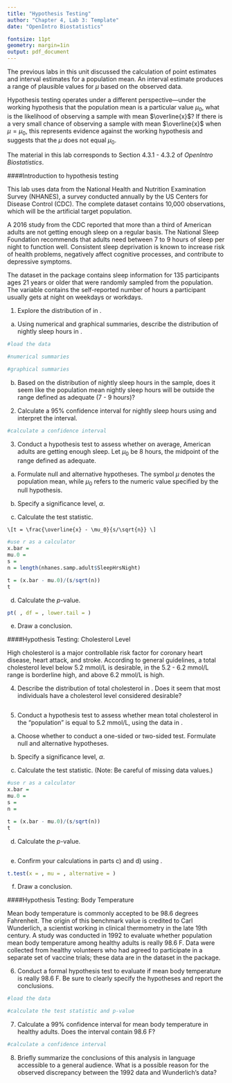 ```yaml
---
title: "Hypothesis Testing"
author: "Chapter 4, Lab 3: Template"
date: "OpenIntro Biostatistics"

fontsize: 11pt
geometry: margin=1in
output: pdf_document
---
```


The previous labs in this unit discussed the calculation of point estimates and interval estimates for a population mean. An interval estimate produces a range of plausible values for $\mu$ based on the observed data.

Hypothesis testing operates under a different perspective---under the working hypothesis that the population mean is a particular value $\mu_0$, what is the likelihood of observing a sample with mean $\overline{x}$? If there is a very small chance of observing a sample with mean $\overline{x}$ when $\mu = \mu_0$, this represents evidence against the working hypothesis and suggests that the $\mu$ does not equal $\mu_0$.

The material in this lab corresponds to Section 4.3.1 - 4.3.2 of *OpenIntro Biostatistics*.

####Introduction to hypothesis testing

This lab uses data from the National Health and Nutrition Examination Survey (NHANES), a survey conducted annually by the US Centers for Disease Control (CDC).\footnote{The dataset was first introduced in Chapter 1, Lab 1 (Introduction to Data).} The complete \texttt{NHANES} dataset contains 10,000 observations, which will be the artificial target population. 

\begin{center}
\textit{Are American adults getting enough sleep?}
\end{center}

A 2016 study from the CDC reported that more than a third of American adults are not getting enough sleep on a regular basis.\footnote{\url{https://www.cdc.gov/media/releases/2016/p0215-enough-sleep.html}} The National Sleep Foundation recommends that adults need between 7 to 9 hours of sleep per night to function well. Consistent sleep deprivation is known to increase risk of health problems, negatively affect cognitive processes, and contribute to depressive symptoms. 

The dataset \texttt{nhanes.samp.adult} in the \texttt{oibiostat} package contains sleep information for 135 participants ages 21 years or older that were randomly sampled from the \texttt{NHANES} population. The variable \texttt{SleepHrsNight} contains the self-reported number of hours a participant usually gets at night on weekdays or workdays. 

1. Explore the distribution of \texttt{SleepHrsNight} in \texttt{nhanes.samp.adult}.

  a) Using numerical and graphical summaries, describe the distribution of nightly sleep hours in \texttt{nhanes.samp.adult}.
    
```r
#load the data

#numerical summaries

#graphical summaries

```



    
  b) Based on the distribution of nightly sleep hours in the sample, does it seem like the population mean nightly sleep hours will be outside the range defined as adequate (7 - 9 hours)?





    
2. Calculate a 95\% confidence interval for nightly sleep hours using \texttt{nhanes.samp.adult} and interpret the interval. 

<!---

For example, the command to calculate a 95\% confidence interval for \texttt{height} is

```r
t.test(nhanes.samp.adult$Height, na.rm = TRUE, conf.level = 0.95)$conf.int
```

--->

```r
#calculate a confidence interval

```




3. Conduct a hypothesis test to assess whether on average, American adults are getting enough sleep. Let $\mu_0$ be 8 hours, the midpoint of the range defined as adequate.

  a) Formulate null and alternative hypotheses. The symbol $\mu$ denotes the population mean, while $\mu_0$ refers to the numeric value specified by the null hypothesis. 
    
    
    
    
    
  b) Specify a significance level, $\alpha$.
    
    
    
    
    
    
  c) Calculate the test statistic.
    
    \[t = \frac{\overline{x} - \mu_0}{s/\sqrt{n}} \]
    
    
```r
#use r as a calculator
x.bar = 
mu.0 = 
s =
n = length(nhanes.samp.adult$SleepHrsNight)

t = (x.bar - mu.0)/(s/sqrt(n))
t
```

    
  d) Calculate the $p$-value.

<!---

To calculate a tail area from a t-statistic, use the pt() function, which is analogous to pnorm(). Specify the t-statistic and the degrees of freedom; set lower.tail = FALSE if you want an upper tail area (i.e., area to the right of the t-statistic).

The degrees of freedom equals the sample size minus 1; i.e., df = n - 1.

--->

```r
pt( , df = , lower.tail = )
```



    
  e) Draw a conclusion.
    




    
####Hypothesis Testing: Cholesterol Level

High cholesterol is a major controllable risk factor for coronary heart disease, heart attack, and stroke. According to general guidelines, a total cholesterol level below 5.2 mmol/L is desirable, in the 5.2 - 6.2 mmol/L range is borderline high, and above 6.2 mmol/L is high. 

4. Describe the distribution of total cholesterol in \texttt{nhanes.samp.adult}. Does it seem that most individuals have a cholesterol level considered desirable?



```r

```




5. Conduct a hypothesis test to assess whether mean total cholesterol in the \texttt{NHANES} "population" is equal to 5.2 mmol/L, using the data in \texttt{nhanes.samp.adult}.

  a) Choose whether to conduct a one-sided or two-sided test. Formulate null and alternative hypotheses.
  
  
  
  
  
  b) Specify a significance level, $\alpha$.
  
  
  
  
  
  c) Calculate the test statistic. (Note: Be careful of missing data values.)
  
  
  
```r
#use r as a calculator
x.bar = 
mu.0 = 
s =
n = 

t = (x.bar - mu.0)/(s/sqrt(n))
t
```  
  
  
  d) Calculate the $p$-value.
  
   

```r

```

  
  
  e) Confirm your calculations in parts c) and d) using \texttt{t.test()}.
  
<!---
To use the t.test() command...

x is the name of the variable containing the sample data
mu is the mu_0 value specified by the null and alternative hypotheses
alternative can be set to either
  "two.sided" for a two-sided test
  "greater" for a one-sided test, mu > mu_0
  "less" for a one-sided test, mu < mu_0
--->

```r
t.test(x = , mu = , alternative = )
```

    
  
  f) Draw a conclusion.




####Hypothesis Testing: Body Temperature

Mean body temperature is commonly accepted to be 98.6 degrees Fahrenheit. The origin of this benchmark value is credited to Carl Wunderlich, a scientist working in clinical thermometry in the late 19th century. A study was conducted in 1992 to evaluate whether population mean body temperature among healthy adults is really 98.6 F. Data were collected from healthy volunteers who had agreed to participate in a separate set of vaccine trials; these data are in the dataset \texttt{thermometry} in the \texttt{oibiostat} package.

6. Conduct a formal hypothesis test to evaluate if mean body temperature is really 98.6 F. Be sure to clearly specify the hypotheses and report the conclusions.




```r
#load the data

#calculate the test statistic and p-value

```





7. Calculate a 99\% confidence interval for mean body temperature in healthy adults. Does the interval contain 98.6 F?

```r
#calculate a confidence interval


```





8. Briefly summarize the conclusions of this analysis in language accessible to a general audience. What is a possible reason for the observed discrepancy between the 1992 data and Wunderlich's data?




